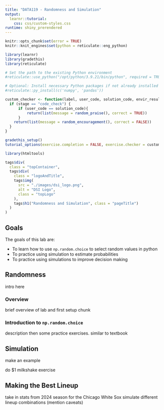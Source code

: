 ```yaml
---
title: "DATA119 - Randomness and Simulation"
output: 
  learnr::tutorial:
    css: css/custom-styles.css
runtime: shiny_prerendered
---
```

```r
knitr::opts_chunk$set(error = TRUE)
knitr::knit_engines$set(python = reticulate::eng_python)

library(learnr)
library(gradethis)
library(reticulate)

# Set the path to the existing Python environment
#reticulate::use_python("/opt/python/3.9.21/bin/python", required = TRUE)

# Optional: Install necessary Python packages if not already installed
#reticulate::py_install(c('numpy', 'pandas'))

custom_checker <- function(label, user_code, solution_code, envir_result, evaluate_result, last_value, stage, ...) {
  if (stage == "code_check") {
      if (user_code == solution_code){
          return(list(message = random_praise(), correct = TRUE))
      }
    return(list(message = random_encouragement(), correct = FALSE))
  }
}

gradethis_setup()
tutorial_options(exercise.completion = FALSE, exercise.checker = custom_checker)
```

```r
library(htmltools)

tags$div(
  class = "topContainer",
  tags$div(
    class = "logoAndTitle",
    tags$img(
      src = "./images/dsi_logo.png",
      alt = "DSI Logo",
      class = "topLogo"
    ),
    tags$h1("Randomness and Simulation", class = "pageTitle")
  )
)
```

## Goals

The goals of this lab are:

* To learn how to use `np.random.choice` to select random values in python
* To practice using simulation to estimate probabilities
* To practice using simulations to improve decision making

## Randomness

intro here

### Overview

brief overview of lab and first setup chunk

### Introduction to `np.random.choice`

description then some practice exercises. similar to textbook

## Simulation

make an example 

do $1 milkshake exercise 

## Making the Best Lineup

take in stats from 2024 season for the Chicago White Sox
simulate different lineup combinations (mention caveats)
